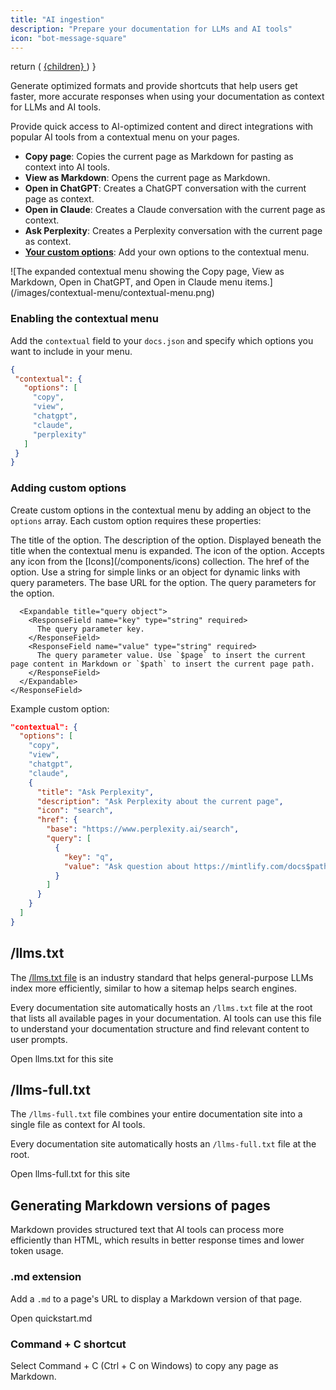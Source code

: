 ```yaml
---
title: "AI ingestion"
description: "Prepare your documentation for LLMs and AI tools"
icon: "bot-message-square"
---
```


  return (
    <a href={href} className="text-sm font-medium text-white dark:!text-zinc-950 bg-zinc-900 hover:bg-zinc-700 dark:bg-zinc-100 hover:dark:bg-zinc-300 rounded-full px-3.5 py-1.5 not-prose">
      {children}
    </a>
  )
}

Generate optimized formats and provide shortcuts that help users get faster, more accurate responses when using your documentation as context for LLMs and AI tools.

Provide quick access to AI-optimized content and direct integrations with popular AI tools from a contextual menu on your pages.

- **Copy page**: Copies the current page as Markdown for pasting as context into AI tools.
- **View as Markdown**: Opens the current page as Markdown.
- **Open in ChatGPT**: Creates a ChatGPT conversation with the current page as context.
- **Open in Claude**: Creates a Claude conversation with the current page as context.
- **Ask Perplexity**: Creates a Perplexity conversation with the current page as context.
- [**Your custom options**](#adding-custom-options): Add your own options to the contextual menu.

<Frame>
  ![The expanded contextual menu showing the Copy page, View as Markdown, Open in ChatGPT, and Open in Claude menu items.](/images/contextual-menu/contextual-menu.png)
</Frame>

### Enabling the contextual menu

Add the `contextual` field to your `docs.json` and specify which options you want to include in your menu.

```json
{
 "contextual": {
   "options": [
     "copy",
     "view",
     "chatgpt",
     "claude",
     "perplexity"
   ]
 }
}
```

### Adding custom options

Create custom options in the contextual menu by adding an object to the `options` array. Each custom option requires these properties:

<ResponseField name="title" type="string" required>
  The title of the option.
</ResponseField>

<ResponseField name="description" type="string" required>
  The description of the option. Displayed beneath the title when the contextual menu is expanded.
</ResponseField>

<ResponseField name="icon" type="string" required>
  The icon of the option. Accepts any icon from the [Icons](/components/icons) collection.
</ResponseField>

<ResponseField name="href" type="string | object" required>
  The href of the option. Use a string for simple links or an object for dynamic links with query parameters.

  <Expandable title="href object">
    <ResponseField name="base" type="string" required>
      The base URL for the option.
    </ResponseField>
    <ResponseField name="query" type="object" required>
      The query parameters for the option.

      <Expandable title="query object">
        <ResponseField name="key" type="string" required>
          The query parameter key.
        </ResponseField>
        <ResponseField name="value" type="string" required>
          The query parameter value. Use `$page` to insert the current page content in Markdown or `$path` to insert the current page path.
        </ResponseField>
      </Expandable>
    </ResponseField>
  </Expandable>
</ResponseField>

Example custom option:

```json Example with Perplexity {7,8,9,10,11,12,13,14,15,16,17,18,19,20} icon=search
"contextual": {
  "options": [
    "copy",
    "view",
    "chatgpt",
    "claude",
    {
      "title": "Ask Perplexity",
      "description": "Ask Perplexity about the current page",
      "icon": "search",
      "href": {
        "base": "https://www.perplexity.ai/search",
        "query": [
          {
            "key": "q",
            "value": "Ask question about https://mintlify.com/docs$path.md"
          }
        ]
      }
    }
  ]
}
```

## /llms.txt

The [/llms.txt file](https://llmstxt.org) is an industry standard that helps general-purpose LLMs index more efficiently, similar to how a sitemap helps search engines.

Every documentation site automatically hosts an `/llms.txt` file at the root that lists all available pages in your documentation. AI tools can use this file to understand your documentation structure and find relevant content to user prompts.

Open llms.txt for this site

## /llms-full.txt

The `/llms-full.txt` file combines your entire documentation site into a single file as context for AI tools.

Every documentation site automatically hosts an `/llms-full.txt` file at the root.

Open llms-full.txt for this site

## Generating Markdown versions of pages

Markdown provides structured text that AI tools can process more efficiently than HTML, which results in better response times and lower token usage.

### .md extension

Add a `.md` to a page's URL to display a Markdown version of that page.

Open quickstart.md

### Command \+ C shortcut

Select Command \+ C (Ctrl \+ C on Windows) to copy any page as Markdown.